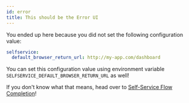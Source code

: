```yaml
---
id: error
title: This should be the Error UI
---
```


You ended up here because you did not set the following configuration value:

```yaml title="path/to/kratos/config.yml
selfservice:
  default_browser_return_url: http://my-app.com/dashboard
```

You can set this configuration value using environment variable
`SELFSERVICE_DEFAULT_BROWSER_RETURN_URL` as well!

If you don't know what that means, head over to
[Self-Service Flow Completion](../concepts/browser-redirect-flow-completion.mdx)!
